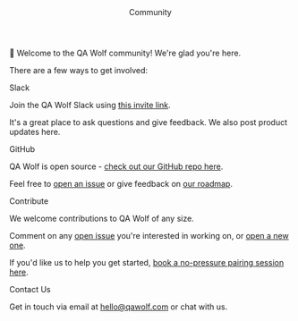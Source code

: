 
<Layout>

<Header>Community</Header>

🐺 Welcome to the QA Wolf community! We're glad you're here.

There are a few ways to get involved:

<SubHeader>Slack</SubHeader>

Join the QA Wolf Slack using <a href="http://slack.qawolf.com" target="_blank">this invite link</a>.

It's a great place to ask questions and give feedback. We also post product updates here.

<SubHeader>GitHub</SubHeader>

QA Wolf is open source - <a href="https://github.com/qawolf/qawolf" target="_blank">check out our GitHub repo here</a>.

Feel free to <a href="https://github.com/qawolf/qawolf/issues/new/choose" target="_blank">open an issue</a> or give feedback on <a href="https://github.com/qawolf/qawolf/projects/4" target="_blank">our roadmap</a>.

<SubHeader>Contribute</SubHeader>

We welcome contributions to QA Wolf of any size.

Comment on any <a href="https://github.com/qawolf/qawolf/issues" target="_blank">open issue</a> you're interested in working on, or <a href="https://github.com/qawolf/qawolf/issues/new/choose" target="_blank">open a new one</a>.

If you'd like us to help you get started, <a href="https://calendly.com/qawolf/30min" target="_blank">book a no-pressure pairing session here</a>.

<SubHeader>Contact Us</SubHeader>

Get in touch via email at <a href="mailto:hello@qawolf.com">hello@qawolf.com</a> or <a className="open-intercom">chat with us</a>.

</Layout>
